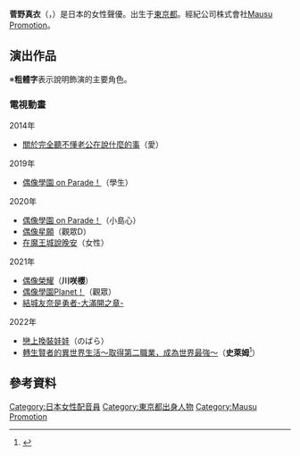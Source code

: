 {{BLPsources|time=2022-02-21T09:44:29+00:00}}
{{Expand language|1=ja|time=2021-04-01T10:00:29+00:00}}
'''菅野真衣'''（{{lang-ja|菅野真衣}}，{{bd|1998年|8月14日}}）是日本的女性聲優。出生于[[東京都|東京都]]。經紀公司株式會社[[Mausu_Promotion|Mausu Promotion]]。

== 演出作品 ==
※'''粗體字'''表示說明飾演的主要角色。
=== 電視動畫 ===
; 2014年
*[[關於完全聽不懂老公在說什麼的事|關於完全聽不懂老公在說什麼的事]]（愛）
; 2019年
*[[偶像學園_on_Parade！|偶像學園 on Parade！]]（學生）
; 2020年
*[[偶像學園_on_Parade！|偶像學園 on Parade！]]（小島心）
*[[偶像星願|偶像星願]]（觀眾D）
*[[在魔王城說晚安|在魔王城說晚安]]（女性）
; 2021年
*[[偶像榮耀|偶像榮耀]]（'''川咲櫻'''）<!-- 2021-01-10 -->
*[[偶像學園Planet！|偶像學園Planet！]]（觀眾）<!-- 2021-05-02 -->
*[[結城友奈是勇者|結城友奈是勇者-大滿開之章-]]<!-- 2021-10-01 -->
; 2022年
*[[戀上換裝娃娃|戀上換裝娃娃]]（のばら）<!-- 2022-01-08 -->
*[[轉生賢者的異世界生活～取得第二職業，成為世界最強～|轉生賢者的異世界生活～取得第二職業，成為世界最強～]]（'''史萊姆'''<ref>{{Cite web|url=https://natalie.mu/comic/news/460439|script-title=ja:「転生賢者の異世界ライフ」新たなPV＆KV公開、スライム役に遠野ひかる・大森日雅ら|website=[[Comic_Natalie|Comic Natalie]]|date=2022-01-04|accessdate=2022-01-04|language=ja|archive-date=2022-01-05|archive-url=https://web.archive.org/web/20220105090121/https://natalie.mu/comic/news/460439|dead-url=no}}</ref>）

==參考資料==
{{reflist}}

[[Category:日本女性配音員|Category:日本女性配音員]]
[[Category:東京都出身人物|Category:東京都出身人物]]
[[Category:Mausu_Promotion|Category:Mausu Promotion]]